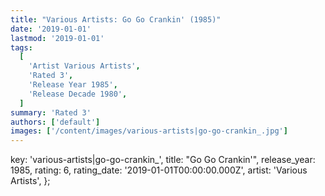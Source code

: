 ```yaml
---
title: "Various Artists: Go Go Crankin' (1985)"
date: '2019-01-01'
lastmod: '2019-01-01'
tags:
  [
    'Artist Various Artists',
    'Rated 3',
    'Release Year 1985',
    'Release Decade 1980',
  ]
summary: 'Rated 3'
authors: ['default']
images: ['/content/images/various-artists|go-go-crankin_.jpg']
---
```


  key: 'various-artists|go-go-crankin_',
  title: "Go Go Crankin'",
  release_year: 1985,
  rating: 6,
  rating_date: '2019-01-01T00:00:00.000Z',
  artist: 'Various Artists',
};

<MusicRating data={data} />
